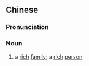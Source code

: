 ==Chinese==
{{zh-forms}}

===Pronunciation===
{{zh-pron
|m=fùhù
|cat=n
}}

===Noun===
{{zh-noun}}

# a [[rich]] [[family]]; a [[rich]] [[person]]